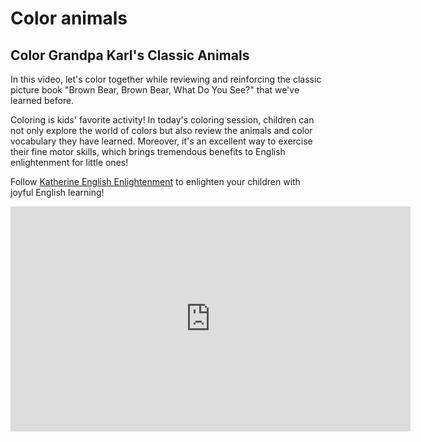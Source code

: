 # Color animals

## Color Grandpa Karl's Classic Animals

In this video, let's color together while reviewing and reinforcing the classic picture book "Brown Bear, Brown Bear, What Do You See?" that we've learned before.

Coloring is kids' favorite activity! In today's coloring session, children can not only explore the world of colors but also review the animals and color vocabulary they have learned. Moreover, it's an excellent way to exercise their fine motor skills, which brings tremendous benefits to English enlightenment for little ones!

Follow [Katherine English Enlightenment](https://space.bilibili.com/20797715) to enlighten your children with joyful English learning!

<iframe
  src="https://player.bilibili.com/player.html?bvid=BV1Dk4y1E7Ve&cid=1&page=1"
  scrolling="no"
  border="0"
  frameborder="no"
  framespacing="0"
  allowfullscreen="true"
  width="640"
  height="360"
></iframe>
